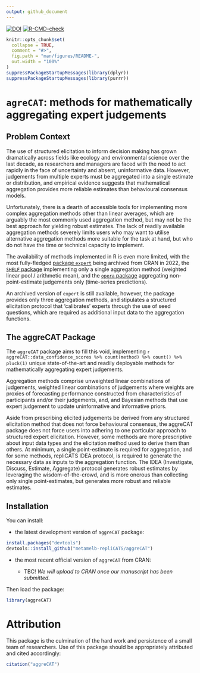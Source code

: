 ```yaml
---
output: github_document
---
```


[![DOI](https://zenodo.org/badge/531484296.svg)](https://zenodo.org/badge/latestdoi/531484296) [![R-CMD-check](https://github.com/metamelb-repliCATS/aggreCAT/actions/workflows/R-CMD-check.yaml/badge.svg)](https://github.com/metamelb-repliCATS/aggreCAT/actions/workflows/R-CMD-check.yaml)

<!-- README.md is generated from README.Rmd. Please edit that file -->

```r
knitr::opts_chunk$set(
  collapse = TRUE,
  comment = "#>",
  fig.path = "man/figures/README-",
  out.width = "100%"
)
suppressPackageStartupMessages(library(dplyr))
suppressPackageStartupMessages(library(purrr))
```

# `agreCAT`: methods for mathematically aggregating expert judgements

## Problem Context

The use of structured elicitation to inform decision making has grown dramatically across fields like ecology and environmental science over the last decade, as researchers and managers are faced with the need to act rapidly in the face of uncertainty and absent, uninformative data. However, judgements from multiple experts must be aggregated into a single estimate or distribution, and empirical evidence suggests that mathematical aggregation provides more reliable estimates than behavioural consensus models.

Unfortunately, there is a dearth of accessible tools for implementing more complex aggregation methods other than linear averages, which are arguably the most commonly used aggregation method, but may not be the best approach for yielding robust estimates. The lack of readily available aggregation methods severely limits users who may want to utilise alternative aggregation methods more suitable for the task at hand, but who do not have the time or technical capacity to implement.

The availability of methods implemented in R is even more limited, with the most fully-fledged [package `expert`](https://cran.r-project.org/package=expert) being archived from CRAN in 2022, the [`SHELF` package](https://cran.r-project.org/package=SHELF) implementing only a single aggregation method (weighted linear pool / arithmetic mean), and the [`opera` package](https://cran.r-project.org/package=opera) aggregating non-point-estimate judgements only (time-series predictions).

An archived version of `expert` is still available, however, the package provides only three aggregation methods, and stipulates a structured elicitation protocol that 'calibrates' experts through the use of seed questions, which are required as additional input data to the aggregation functions.

## The aggreCAT Package

The `aggreCAT` package aims to fill this void, implementing `r aggreCAT::data_confidence_scores %>% count(method) %>% count() %>% pluck(1)` unique state-of-the-art and readily deployable methods for mathematically aggregating expert judgements.

Aggregation methods comprise unweighted linear combinations of judgements, weighted linear combinations of judgements where weights are proxies of forecasting performance constructed from characteristics of participants and/or their judgements, and, and Bayesian methods that use expert judgement to update uninformative and informative priors.

Aside from prescribing elicited judgements be derived from any structured elicitation method that does not force behavioural consensus, the aggreCAT package does not force users into adhering to one particular approach to structured expert elicitation. However, some methods are more prescriptive about input data types and the elicitation method used to derive them than others. At minimum, a single point-estimate is required for aggregation, and for some methods, repliCATS IDEA protocol, is required to generate the necessary data as inputs to the aggregation function. The IDEA (Investigate, Discuss, Estimate, Aggregate) protocol generates robust estimates by leveraging the wisdom-of-the-crowd, and is more onerous than collecting only single point-estimates, but generates more robust and reliable estimates.

## Installation {#installation}

You can install:

-   the latest development version of `aggreCAT` package:

```r
install.packages("devtools")
devtools::install_github("metamelb-repliCATS/aggreCAT")
```

-   the most recent official version of `aggreCAT` from CRAN:

    -   TBC! *We will upload to CRAN once our manuscript has been submitted.*

Then load the package:

```r
library(aggreCAT)
```

# Attribution

This package is the culmination of the hard work and persistence of a small team of researchers. Use of this package should be appropriately attributed and cited accordingly:

```r
citation("aggreCAT")
```
